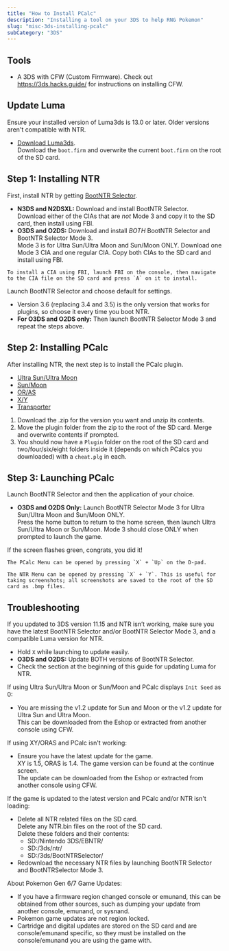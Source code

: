 ```yaml
---
title: "How to Install PCalc"
description: "Installing a tool on your 3DS to help RNG Pokemon"
slug: "misc-3ds-installing-pcalc"
subCategory: "3DS"
---
```


## Tools

- A 3DS with CFW (Custom Firmware). Check out https://3ds.hacks.guide/ for instructions on installing CFW.

## Update Luma

Ensure your installed version of Luma3ds is 13.0 or later. Older versions aren't compatible with NTR.

- [Download Luma3ds](https://github.com/LumaTeam/Luma3DS/releases).  
  Download the `boot.firm` and overwrite the current `boot.firm` on the root of the SD card.

## Step 1: Installing NTR

First, install NTR by getting [BootNTR Selector](https://github.com/Nanquitas/BootNTR/releases).

- **N3DS and N2DSXL:** Download and install BootNTR Selector.  
  Download either of the CIAs that are _not_ Mode 3 and copy it to the SD card, then install using FBI.
- **O3DS and O2DS:** Download and install _BOTH_ BootNTR Selector and BootNTR Selector Mode 3.  
  Mode 3 is for Ultra Sun/Ultra Moon and Sun/Moon ONLY. Download one Mode 3 CIA and one regular CIA. Copy both CIAs to the SD card and install using FBI.

```
To install a CIA using FBI, launch FBI on the console, then navigate to the CIA file on the SD card and press `A` on it to install.
```

Launch BootNTR Selector and choose default for settings.

- Version 3.6 (replacing 3.4 and 3.5) is the only version that works for plugins, so choose it every time you boot NTR.
- **For O3DS and O2DS only:** Then launch BootNTR Selector Mode 3 and repeat the steps above.

## Step 2: Installing PCalc

After installing NTR, the next step is to install the PCalc plugin.

- [Ultra Sun/Ultra Moon](/downloads/pcalc/pcalc-usum.zip)
- [Sun/Moon](/downloads/pcalc/pcalc-sm.zip)
- [OR/AS](/downloads/pcalc/pcalc-oras.zip)
- [X/Y](/downloads/pcalc/pcalc-xy.zip)
- [Transporter](/downloads/pcalc/pcalc-tport.zip)

1. Download the .zip for the version you want and unzip its contents.
2. Move the plugin folder from the zip to the root of the SD card. Merge and overwrite contents if prompted.
3. You should now have a `Plugin` folder on the root of the SD card and two/four/six/eight folders inside it (depends on which PCalcs you downloaded) with a `cheat.plg` in each.

## Step 3: Launching PCalc

Launch BootNTR Selector and then the application of your choice.

- **O3DS and O2DS Only:** Launch BootNTR Selector Mode 3 for Ultra Sun/Ultra Moon and Sun/Moon ONLY.  
  Press the home button to return to the home screen, then launch Ultra Sun/Ultra Moon or Sun/Moon. Mode 3 should close ONLY when prompted to launch the game.

If the screen flashes green, congrats, you did it!

```
The PCalc Menu can be opened by pressing `X` + `Up` on the D-pad.

The NTR Menu can be opened by pressing `X` + `Y`. This is useful for taking screenshots; all screenshots are saved to the root of the SD card as .bmp files.
```

## Troubleshooting

If you updated to 3DS version 11.15 and NTR isn’t working, make sure you have the latest BootNTR Selector and/or BootNTR Selector Mode 3, and a compatible Luma version for NTR.

- Hold `X` while launching to update easily.
- **O3DS and O2DS:** Update BOTH versions of BootNTR Selector.
- Check the section at the beginning of this guide for updating Luma for NTR.

If using Ultra Sun/Ultra Moon or Sun/Moon and PCalc displays `Init Seed` as 0:

- You are missing the v1.2 update for Sun and Moon or the v1.2 update for Ultra Sun and Ultra Moon.  
  This can be downloaded from the Eshop or extracted from another console using CFW.

If using XY/ORAS and PCalc isn't working:

- Ensure you have the latest update for the game.  
  XY is 1.5, ORAS is 1.4. The game version can be found at the continue screen.  
  The update can be downloaded from the Eshop or extracted from another console using CFW.

If the game is updated to the latest version and PCalc and/or NTR isn't loading:

- Delete all NTR related files on the SD card.  
  Delete any NTR.bin files on the root of the SD card.  
  Delete these folders and their contents:
  - SD:/Nintendo 3DS/EBNTR/
  - SD:/3ds/ntr/
  - SD:/3ds/BootNTRSelector/
- Redownload the necessary NTR files by launching BootNTR Selector and BootNTRSelector Mode 3.

About Pokemon Gen 6/7 Game Updates:

- If you have a firmware region changed console or emunand, this can be obtained from other sources, such as dumping your update from another console, emunand, or sysnand.
- Pokemon game updates are not region locked.
- Cartridge and digital updates are stored on the SD card and are console/emunand specific, so they must be installed on the console/emunand you are using the game with.
